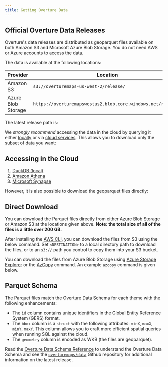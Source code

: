 ```yaml
---
title: Getting Overture Data
---
```



## Official Overture Data Releases

Overture's data releases are distributed as geoparquet files available on both Amazon S3 and Microsoft Azure Blob Storage. You do not need AWS or Azure accounts to access the data.

The data is available at the following locations:

| Provider | Location |
| ------ | -------- |
| Amazon S3 | `s3://overturemaps-us-west-2/release/` |
| Azure Blob Storage | `https://overturemapswestus2.blob.core.windows.net/release/` |

The latest release path is:
<QueryBuilder query="__OVERTURE_RELEASE/" language="text"></QueryBuilder>

We _strongly recommend_ accessing the data in the cloud by querying it either [locally](locally) or via [cloud services](cloud-services). This allows you to download only the subset of data you want:

## Accessing in the Cloud

1. [DuckDB (local)](locally)
1. [Amazon Athena](cloud-services/#amazon-athena-aws)
1. [Microsoft Synapse](cloud-services/#microsft-synapse-azure)

However, it is also possible to download the geoparquet files directly:

## Direct Download

You can download the Parquet files directly from either Azure Blob Storage or Amazon S3 at the locations given above. **Note: the total size of all of the files is a little over 200 GB.**

After installing the [AWS CLI](https://docs.aws.amazon.com/cli/latest/userguide/getting-started-install.html), you can download the files from S3 using the below command. Set `<DESTINATION>` to a local directory path to download the files, or to an `s3://` path you control to copy them into your S3 bucket.

<QueryBuilder   query="aws s3 cp --region us-west-2 --no-sign-request --recursive s3://overturemaps-us-west-2/release/__OVERTURE_RELEASE/ <DESTINATION>"
                language="text">
</QueryBuilder>

You can download the files from Azure Blob Storage using [Azure Storage Explorer](https://azure.microsoft.com/en-us/products/storage/storage-explorer/) or the [AzCopy](https://learn.microsoft.com/en-us/azure/storage/common/storage-use-azcopy-v10?toc=%2Fazure%2Fstorage%2Fblobs%2Ftoc.json&bc=%2Fazure%2Fstorage%2Fblobs%2Fbreadcrumb%2Ftoc.json#download-azcopy) command. An example `azcopy` command is given below.


<QueryBuilder   query='azcopy copy "https://overturemapswestus2.dfs.core.windows.net/release/__OVERTURE_RELEASE/" "<<local directory path>>"  --recursive'
                language="text">
</QueryBuilder>

## Parquet Schema

The Parquet files match the Overture Data Schema for each theme with the following enhancements:

- The `id` column contains unique identifiers in the Global Entity Reference System (GERS) format.
- The `bbox` column is a `struct` with the following attributes: `minX`, `maxX`, `minY`, `maxY`. This column allows you to craft more efficient spatial queries when running SQL against the cloud.
- The `geometry` column is encoded as WKB (the files are geoparquet).

Read the [Overture Data Schema Reference](https://docs.overturemaps.org/reference) to understand the Overture Data Schema and see the [`overturemaps/data`](https://github.com/OvertureMaps/data) Github repository for additional information on the latest release.
